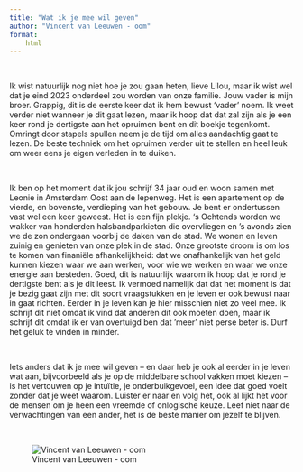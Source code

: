 ```yaml
---
title: "Wat ik je mee wil geven"
author: "Vincent van Leeuwen - oom"
format:
    html
---
```


<br>

Ik wist natuurlijk nog niet hoe je zou gaan heten, lieve Lilou, maar ik wist wel dat je eind 2023 onderdeel zou worden van onze familie. Jouw vader is mijn broer. Grappig, dit is de eerste keer dat ik hem bewust 'vader' noem. Ik weet verder niet wanneer je dit gaat lezen, maar ik hoop dat dat zal zijn als je een keer rond je dertigste aan het opruimen bent en dit boekje tegenkomt. Omringt door stapels spullen neem je de tijd om alles aandachtig gaat te lezen. De beste techniek om het opruimen verder uit te stellen en heel leuk om weer eens je eigen verleden in te duiken.

<br>

Ik ben op het moment dat ik jou schrijf 34 jaar oud en woon samen met Leonie in Amsterdam Oost aan de Iepenweg. Het is een apartement op de vierde, en bovenste, verdieping van het gebouw. Je bent er ondertussen vast wel een keer geweest. Het is een fijn plekje. 's Ochtends worden we wakker van honderden halsbandparkieten die overvliegen en 's avonds zien we de zon ondergaan voorbij de daken van de stad. We wonen en leven zuinig en genieten van onze plek in de stad. Onze grootste droom is om los te komen van finaniële afhankelijkheid: dat we onafhankelijk van het geld kunnen kiezen waar we aan werken, voor wie we werken en waar we onze energie aan besteden. Goed, dit is natuurlijk waarom ik hoop dat je rond je dertigste bent als je dit leest. Ik vermoed namelijk dat dat het moment is dat je bezig gaat zijn met dit soort vraagstukken en je leven er ook bewust naar in gaat richten. Eerder in je leven kan je hier misschien niet zo veel mee. Ik schrijf dit niet omdat ik vind dat anderen dit ook moeten doen, maar ik schrijf dit omdat ik er van overtuigd ben dat 'meer' niet perse beter is. Durf het geluk te vinden in minder.

<br>

Iets anders dat ik je mee wil geven -- en daar heb je ook al eerder in je leven wat aan, bijvoorbeeld als je op de middelbare school vakken moet kiezen -- is het vertouwen op je intuïtie, je onderbuikgevoel, een idee dat goed voelt zonder dat je weet waarom. Luister er naar en volg het, ook al lijkt het voor de mensen om je heen een vreemde of onlogische keuze. Leef niet naar de verwachtingen van een ander, het is de beste manier om jezelf te blijven.

<br>

![Vincent van Leeuwen - oom](images/Vincent.jpg)
